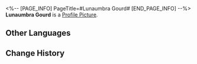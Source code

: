 <%-- [PAGE_INFO]
PageTitle=#Lunaumbra Gourd#
[END_PAGE_INFO] --%>
{{Item Infobox
|id          = 140361
|image       = Item Lunaumbra Gourd.png
|type        = Mission Item
|invCategory = Missions
|rarity      = 3
|effect      = 
|description = The specialized exorcism tool created by the Ten-Lords Commission for dealing with heliobi. It captures heliobi and locks them inside.
}}
{{Description|''"It can absorb the malevolent energy between heaven and earth, possessing the ability to ward off evil and avert calamity."''}}
'''Lunaumbra Gourd''' is a [[Profile Picture]].

==Other Languages==
{{Other Languages
|en   = Lunaumbra Gourd
|zhs  = 藏月瓠
|zht  = 藏月瓠
|ja   = 蔵月の瓢箪
|ko   = 장월박
|es   = Calabaza Lunaumbra
|fr   = Gourde sélénombre
|ru   = Тыква лунного ларца
|th   = น้ำเต้าซ่อนเงาจันทร์
|vi   = Hồ Lô Tàng Nguyệt
|de   = Lunaumbra-Kürbis
|id   = Botol Gerhana Bulan
|pt   = Cabaça de Lunaumbra
}}

==Change History==
{{Change History|1.5}}